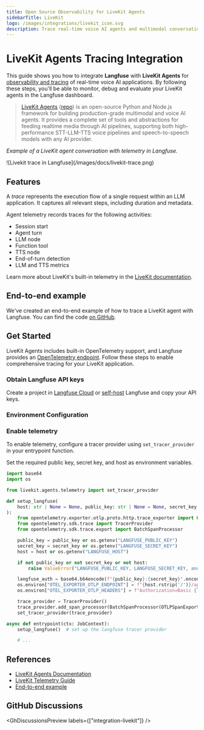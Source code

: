 ```yaml
---
title: Open Source Observability for LiveKit Agents
sidebarTitle: LiveKit
logo: /images/integrations/livekit_icon.svg
description: Trace real-time voice AI agents and multimodal conversations built with LiveKit Agents using Langfuse.
---
```


# LiveKit Agents Tracing Integration

This guide shows you how to integrate **Langfuse** with **LiveKit Agents** for [observability and tracing](/docs/tracing) of real-time voice AI applications. By following these steps, you'll be able to monitor, debug and evaluate your LiveKit agents in the Langfuse dashboard.

> [LiveKit Agents](https://docs.livekit.io/agents/) ([repo](https://github.com/livekit/agents)) is an open-source Python and Node.js framework for building production-grade multimodal and voice AI agents. It provides a complete set of tools and abstractions for feeding realtime media through AI pipelines, supporting both high-performance STT-LLM-TTS voice pipelines and speech-to-speech models with any AI provider.

_Example of a LiveKit agent conversation with telemetry in Langfuse._

<Frame>![Livekit trace in Langfuse](/images/docs/livekit-trace.png)</Frame>

## Features

A _trace_ represents the execution flow of a single request within an LLM application. It captures all relevant steps, including duration and metadata.

Agent telemetry records traces for the following activities:

- Session start
- Agent turn
- LLM node
- Function tool
- TTS node
- End-of-turn detection
- LLM and TTS metrics

Learn more about LiveKit's built-in telemetry in the [LiveKit documentation](https://docs.livekit.io/agents/build/metrics/).

## End-to-end example

We've created an end-to-end example of how to trace a LiveKit agent with Langfuse. You can find the code [on GitHub](https://github.com/livekit/agents/blob/main/examples/voice_agents/langfuse_trace.py).

## Get Started

LiveKit Agents includes built-in OpenTelemetry support, and Langfuse provides an [OpenTelemetry endpoint](/docs/opentelemetry/get-started). Follow these steps to enable comprehensive tracing for your LiveKit application.

<Steps>

### Obtain Langfuse API keys

Create a project in [Langfuse Cloud](https://cloud.langfuse.com) or [self-host](/self-hosting) Langfuse and copy your API keys.

### Environment Configuration


<EnvPython />

### Enable telemetry

To enable telemetry, configure a tracer provider using `set_tracer_provider` in your entrypoint function.

Set the required public key, secret key, and host as environment variables.

```python filename="agent.py"
import base64
import os

from livekit.agents.telemetry import set_tracer_provider

def setup_langfuse(
    host: str | None = None, public_key: str | None = None, secret_key: str | None = None
):
    from opentelemetry.exporter.otlp.proto.http.trace_exporter import OTLPSpanExporter
    from opentelemetry.sdk.trace import TracerProvider
    from opentelemetry.sdk.trace.export import BatchSpanProcessor

    public_key = public_key or os.getenv("LANGFUSE_PUBLIC_KEY")
    secret_key = secret_key or os.getenv("LANGFUSE_SECRET_KEY")
    host = host or os.getenv("LANGFUSE_HOST")

    if not public_key or not secret_key or not host:
        raise ValueError("LANGFUSE_PUBLIC_KEY, LANGFUSE_SECRET_KEY, and LANGFUSE_HOST must be set")

    langfuse_auth = base64.b64encode(f"{public_key}:{secret_key}".encode()).decode()
    os.environ["OTEL_EXPORTER_OTLP_ENDPOINT"] = f"{host.rstrip('/')}/api/public/otel"
    os.environ["OTEL_EXPORTER_OTLP_HEADERS"] = f"Authorization=Basic {langfuse_auth}"

    trace_provider = TracerProvider()
    trace_provider.add_span_processor(BatchSpanProcessor(OTLPSpanExporter()))
    set_tracer_provider(trace_provider)

async def entrypoint(ctx: JobContext):
    setup_langfuse()  # set up the langfuse tracer provider

    # ...
```

</Steps>

## References

- [LiveKit Agents Documentation](https://docs.livekit.io/agents/)
- [LiveKit Telemetry Guide](https://docs.livekit.io/agents/build/metrics/)
- [End-to-end example](https://github.com/livekit/agents/blob/main/examples/voice_agents/langfuse_trace.py)

## GitHub Discussions


<GhDiscussionsPreview labels={["integration-livekit"]} />
